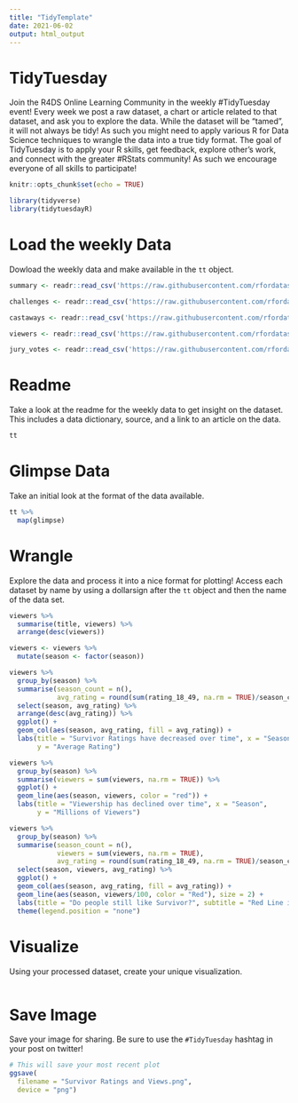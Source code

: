 ```yaml
---
title: "TidyTemplate"
date: 2021-06-02
output: html_output
---
```


# TidyTuesday

Join the R4DS Online Learning Community in the weekly #TidyTuesday event!
Every week we post a raw dataset, a chart or article related to that dataset, and ask you to explore the data.
While the dataset will be “tamed”, it will not always be tidy! As such you might need to apply various R for Data Science techniques to wrangle the data into a true tidy format.
The goal of TidyTuesday is to apply your R skills, get feedback, explore other’s work, and connect with the greater #RStats community!
As such we encourage everyone of all skills to participate!

```r

knitr::opts_chunk$set(echo = TRUE)

library(tidyverse)
library(tidytuesdayR)

```

# Load the weekly Data

Dowload the weekly data and make available in the `tt` object.

```r

summary <- readr::read_csv('https://raw.githubusercontent.com/rfordatascience/tidytuesday/master/data/2021/2021-06-01/summary.csv')

challenges <- readr::read_csv('https://raw.githubusercontent.com/rfordatascience/tidytuesday/master/data/2021/2021-06-01/challenges.csv')

castaways <- readr::read_csv('https://raw.githubusercontent.com/rfordatascience/tidytuesday/master/data/2021/2021-06-01/castaways.csv')

viewers <- readr::read_csv('https://raw.githubusercontent.com/rfordatascience/tidytuesday/master/data/2021/2021-06-01/viewers.csv')

jury_votes <- readr::read_csv('https://raw.githubusercontent.com/rfordatascience/tidytuesday/master/data/2021/2021-06-01/jury_votes.csv')

```


# Readme

Take a look at the readme for the weekly data to get insight on the dataset.
This includes a data dictionary, source, and a link to an article on the data.

```r

tt

```


# Glimpse Data

Take an initial look at the format of the data available.

```r

tt %>% 
  map(glimpse)

```

# Wrangle

Explore the data and process it into a nice format for plotting! Access each dataset by name by using a dollarsign after the `tt` object and then the name of the data set.

```r

viewers %>% 
  summarise(title, viewers) %>%
  arrange(desc(viewers))

viewers <- viewers %>% 
  mutate(season <- factor(season))

viewers %>% 
  group_by(season) %>%
  summarise(season_count = n(),
            avg_rating = round(sum(rating_18_49, na.rm = TRUE)/season_count,3)) %>% 
  select(season, avg_rating) %>%
  arrange(desc(avg_rating)) %>% 
  ggplot() +
  geom_col(aes(season, avg_rating, fill = avg_rating)) +
  labs(title = "Survivor Ratings have decreased over time", x = "Season",
       y = "Average Rating")

viewers %>%
  group_by(season) %>% 
  summarise(viewers = sum(viewers, na.rm = TRUE)) %>%
  ggplot() +
  geom_line(aes(season, viewers, color = "red")) +
  labs(title = "Viewership has declined over time", x = "Season", 
       y = "Millions of Viewers")

viewers %>% 
  group_by(season) %>% 
  summarise(season_count = n(),
            viewers = sum(viewers, na.rm = TRUE),
            avg_rating = round(sum(rating_18_49, na.rm = TRUE)/season_count,3)) %>% 
  select(season, viewers, avg_rating) %>% 
  ggplot() +
  geom_col(aes(season, avg_rating, fill = avg_rating)) +
  geom_line(aes(season, viewers/100, color = "Red"), size = 2) +
  labs(title = "Do people still like Survivor?", subtitle = "Red Line indicates hundreds of millions of viewers per season", x = "Season", y = "Average Episode Rating")+
  theme(legend.position = "none")

```


# Visualize

Using your processed dataset, create your unique visualization.

```r


  
```

# Save Image

Save your image for sharing. Be sure to use the `#TidyTuesday` hashtag in your post on twitter! 

```r

# This will save your most recent plot
ggsave(
  filename = "Survivor Ratings and Views.png",
  device = "png")

```
